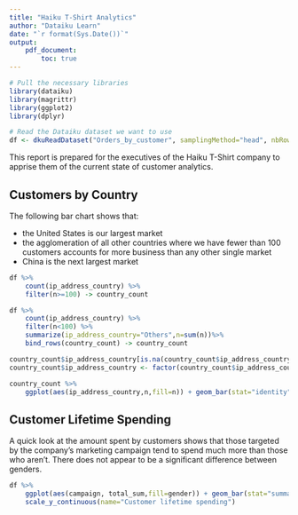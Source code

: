 ```yaml
---
title: "Haiku T-Shirt Analytics"
author: "Dataiku Learn"
date: "`r format(Sys.Date())`"
output:
    pdf_document:
        toc: true
---
```


```r
# Pull the necessary libraries
library(dataiku)
library(magrittr)
library(ggplot2)
library(dplyr)
```

```r
# Read the Dataiku dataset we want to use 
df <- dkuReadDataset("Orders_by_customer", samplingMethod="head", nbRows=1000000)
```

This report is prepared for the executives of the Haiku T-Shirt company to apprise them of the current state of customer analytics. 

## Customers by Country

The following bar chart shows that:

- the United States is our largest market
- the agglomeration of all other countries where we have fewer than 100 customers accounts for more business than any other single market
- China is the next largest market

```r
df %>% 
    count(ip_address_country) %>%
    filter(n>=100) -> country_count

df %>% 
    count(ip_address_country) %>%
    filter(n<100) %>% 
    summarize(ip_address_country="Others",n=sum(n))%>%
    bind_rows(country_count) -> country_count

country_count$ip_address_country[is.na(country_count$ip_address_country)] <- "Unknown"
country_count$ip_address_country <- factor(country_count$ip_address_country, levels=country_count$ip_address_country[order(country_count$n)])

country_count %>%
    ggplot(aes(ip_address_country,n,fill=n)) + geom_bar(stat="identity") + coord_flip()

```
    

## Customer Lifetime Spending

A quick look at the amount spent by customers shows that those targeted by the company's marketing campaign tend to spend much more than those who aren't.  There does not appear to be a significant difference between genders.

```r
df %>% 
    ggplot(aes(campaign, total_sum,fill=gender)) + geom_bar(stat="summary",fun.y="mean",position="dodge") +
    scale_y_continuous(name="Customer lifetime spending")
```



